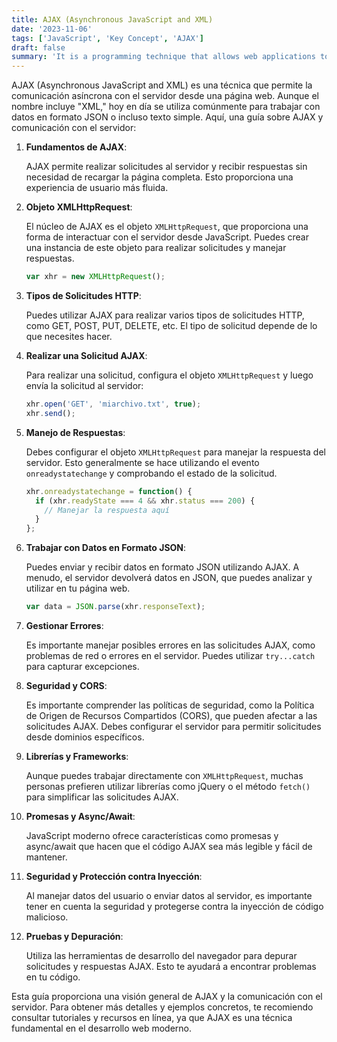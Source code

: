 ```yaml
---
title: AJAX (Asynchronous JavaScript and XML)
date: '2023-11-06'
tags: ['JavaScript', 'Key Concept', 'AJAX']
draft: false
summary: 'It is a programming technique that allows web applications to send and receive data from the server asynchronously, without needing to reload the entire page'
---
```


AJAX (Asynchronous JavaScript and XML) es una técnica que permite la comunicación asíncrona con el servidor desde una página web. Aunque el nombre incluye "XML," hoy en día se utiliza comúnmente para trabajar con datos en formato JSON o incluso texto simple. Aquí, una guía sobre AJAX y comunicación con el servidor:

1. **Fundamentos de AJAX**:

   AJAX permite realizar solicitudes al servidor y recibir respuestas sin necesidad de recargar la página completa. Esto proporciona una experiencia de usuario más fluida.

2. **Objeto XMLHttpRequest**:

   El núcleo de AJAX es el objeto `XMLHttpRequest`, que proporciona una forma de interactuar con el servidor desde JavaScript. Puedes crear una instancia de este objeto para realizar solicitudes y manejar respuestas.

   ```javascript
   var xhr = new XMLHttpRequest();
   ```

3. **Tipos de Solicitudes HTTP**:

   Puedes utilizar AJAX para realizar varios tipos de solicitudes HTTP, como GET, POST, PUT, DELETE, etc. El tipo de solicitud depende de lo que necesites hacer.

4. **Realizar una Solicitud AJAX**:

   Para realizar una solicitud, configura el objeto `XMLHttpRequest` y luego envía la solicitud al servidor:

   ```javascript
   xhr.open('GET', 'miarchivo.txt', true);
   xhr.send();
   ```

5. **Manejo de Respuestas**:

   Debes configurar el objeto `XMLHttpRequest` para manejar la respuesta del servidor. Esto generalmente se hace utilizando el evento `onreadystatechange` y comprobando el estado de la solicitud.

   ```javascript
   xhr.onreadystatechange = function() {
     if (xhr.readyState === 4 && xhr.status === 200) {
       // Manejar la respuesta aquí
     }
   };
   ```

6. **Trabajar con Datos en Formato JSON**:

   Puedes enviar y recibir datos en formato JSON utilizando AJAX. A menudo, el servidor devolverá datos en JSON, que puedes analizar y utilizar en tu página web.

   ```javascript
   var data = JSON.parse(xhr.responseText);
   ```

7. **Gestionar Errores**:

   Es importante manejar posibles errores en las solicitudes AJAX, como problemas de red o errores en el servidor. Puedes utilizar `try...catch` para capturar excepciones.

8. **Seguridad y CORS**:

   Es importante comprender las políticas de seguridad, como la Política de Origen de Recursos Compartidos (CORS), que pueden afectar a las solicitudes AJAX. Debes configurar el servidor para permitir solicitudes desde dominios específicos.

9. **Librerías y Frameworks**:

   Aunque puedes trabajar directamente con `XMLHttpRequest`, muchas personas prefieren utilizar librerías como jQuery o el método `fetch()` para simplificar las solicitudes AJAX.

10. **Promesas y Async/Await**:

    JavaScript moderno ofrece características como promesas y async/await que hacen que el código AJAX sea más legible y fácil de mantener.

11. **Seguridad y Protección contra Inyección**:

    Al manejar datos del usuario o enviar datos al servidor, es importante tener en cuenta la seguridad y protegerse contra la inyección de código malicioso.

12. **Pruebas y Depuración**:

    Utiliza las herramientas de desarrollo del navegador para depurar solicitudes y respuestas AJAX. Esto te ayudará a encontrar problemas en tu código.

Esta guía proporciona una visión general de AJAX y la comunicación con el servidor. Para obtener más detalles y ejemplos concretos, te recomiendo consultar tutoriales y recursos en línea, ya que AJAX es una técnica fundamental en el desarrollo web moderno.
